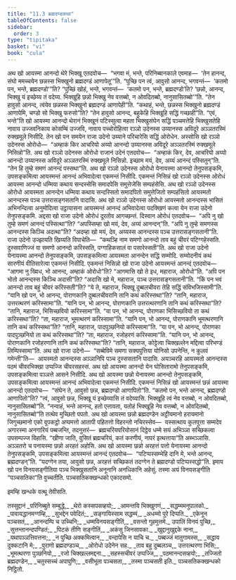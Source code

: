 ```yaml
---
title: "11.3 ब्रह्मदण्डकथा"
tableOfContents: false
sidebar:
  order: 3
type: "tipitaka"
basket: "vi"
book: "cula"
---
```



<DynamicBreadcrumb />

<Division number="445" book="cula">

<Paragraph number="2209" book="cula">
अथ खो आयस्मा आनन्दो थेरे भिक्खू एतदवोच—  “भगवा मं, भन्ते, परिनिब्बानकाले एवमाह—  ‘तेन हानन्द, संघो ममच्चयेन छन्नस्स भिक्खुनो ब्रह्मदण्डं आणापेतू’”ति. “पुच्छि पन त्वं, आवुसो आनन्द, भगवन्तं—  ‘कतमो पन, भन्ते, ब्रह्मदण्डो’”ति? “पुच्छिं खोहं, भन्ते, भगवन्तं—  ‘कतमो पन, भन्ते, ब्रह्मदण्डो’ति? ‘छन्नो, आनन्द, भिक्खु यं इच्छेय्य तं वदेय्य. भिक्खूहि छन्नो भिक्खु नेव वत्तब्बो, न ओवदितब्बो, नानुसासितब्बो’”ति. “तेन हावुसो आनन्द, त्वंयेव छन्नस्स भिक्खुनो ब्रह्मदण्डं आणापेही”ति. “कथाहं, भन्ते, छन्नस्स भिक्खुनो ब्रह्मदण्डं आणापेमि, चण्डो सो भिक्खु फरुसो”ति? “तेन हावुसो आनन्द, बहुकेहि भिक्खूहि सद्धिं गच्छाही”ति. “एवं, भन्ते”ति खो आयस्मा आनन्दो थेरानं भिक्खूनं पटिस्सुत्वा महता भिक्खुसंघेन सद्धिं पञ्चमत्तेहि भिक्खुसतेहि नावाय उज्जवनिकाय कोसम्बिं उज्जवि, नावाय पच्चोरोहित्वा रञ्ञो उदेनस्स उय्यानस्स अविदूरे अञ्ञतरस्मिं रुक्खमूले निसीदि. तेन खो पन समयेन राजा उदेनो उय्याने परिचारेसि सद्धिं ओरोधेन. अस्सोसि खो रञ्ञो उदेनस्स ओरोधो—  “अम्हाकं किर आचरियो अय्यो आनन्दो उय्यानस्स अविदूरे अञ्ञतरस्मिं रुक्खमूले निसिन्नो”ति. अथ खो रञ्ञो उदेनस्स ओरोधो राजानं उदेनं एतदवोच—  “अम्हाकं किर, देव, आचरियो अय्यो आनन्दो उय्यानस्स अविदूरे अञ्ञतरस्मिं रुक्खमूले निसिन्नो. इच्छाम मयं, देव, अय्यं आनन्दं पस्सितुन्”ति. “तेन हि तुम्हे समणं आनन्दं पस्सथा”ति.
</Paragraph>

<Paragraph number="2210" book="cula">
अथ खो रञ्ञो उदेनस्स ओरोधो येनायस्मा आनन्दो तेनुपसङ्कमि, उपसङ्कमित्वा आयस्मन्तं आनन्दं अभिवादेत्वा एकमन्तं निसीदि. एकमन्तं निसिन्नं खो रञ्ञो उदेनस्स ओरोधं आयस्मा आनन्दो धम्मिया कथाय सन्दस्सेसि समादपेसि समुत्तेजेसि सम्पहंसेसि. अथ खो रञ्ञो उदेनस्स ओरोधो आयस्मता आनन्देन धम्मिया कथाय सन्दस्सितो समादपितो समुत्तेजितो सम्पहंसितो आयस्मतो आनन्दस्स पञ्च उत्तरासङ्गसतानि पादासि. अथ खो रञ्ञो उदेनस्स ओरोधो आयस्मतो आनन्दस्स भासितं अभिनन्दित्वा अनुमोदित्वा उट्ठायासना आयस्मन्तं आनन्दं अभिवादेत्वा पदक्खिणं कत्वा येन राजा उदेनो तेनुपसङ्कमि. अद्दसा खो राजा उदेनो ओरोधं दूरतोव आगच्छन्तं. दिस्वान ओरोधं एतदवोच—  “अपि नु खो तुम्हे समणं आनन्दं पस्सित्था”ति? “अपस्सिम्हा खो मयं, देव, अय्यं आनन्दन्”ति. “अपि नु तुम्हे समणस्स आनन्दस्स किञ्चि अदत्था”ति? “अदम्हा खो मयं, देव, अय्यस्स आनन्दस्स पञ्च उत्तरासङ्गसतानी”ति. राजा उदेनो उज्झायति खिय्यति विपाचेति—  “कथञ्हि नाम समणो आनन्दो ताव बहुं चीवरं पटिग्गहेस्सति. दुस्सवाणिज्जं वा समणो आनन्दो करिस्सति, पग्गाहिकसालं वा पसारेस्सती”ति.
</Paragraph>

<Paragraph number="2211" book="cula">
अथ खो राजा उदेनो येनायस्मा आनन्दो तेनुपसङ्कमि, उपसङ्कमित्वा आयस्मता आनन्देन सद्धिं सम्मोदि. सम्मोदनीयं कथं सारणीयं वीतिसारेत्वा एकमन्तं निसीदि. एकमन्तं निसिन्नो खो राजा उदेनो आयस्मन्तं आनन्दं एतदवोच—  “आगमा नु ख्विध, भो आनन्द, अम्हाकं ओरोधो”ति? “आगमासि खो ते इध, महाराज, ओरोधो”ति. “अपि पन भोतो आनन्दस्स किञ्चि अदासी”ति? “अदासि खो मे, महाराज, पञ्च उत्तरासङ्गसतानी”ति. “किं पन भवं आनन्दो ताव बहुं चीवरं करिस्सती”ति? “ये ते, महाराज, भिक्खू दुब्बलचीवरा तेहि सद्धिं संविभजिस्सामी”ति. “यानि खो पन, भो आनन्द, पोराणकानि दुब्बलचीवरानि तानि कथं करिस्सथा”ति? “तानि, महाराज, उत्तरत्थरणं करिस्सामा”ति. “यानि पन, भो आनन्द, पोराणकानि उत्तरत्थरणानि तानि कथं करिस्सथा”ति? “तानि, महाराज, भिसिच्छवियो करिस्सामा”ति. “या पन, भो आनन्द, पोराणका भिसिच्छवियो ता कथं करिस्सथा”ति? “ता, महाराज, भूमत्थरणं करिस्सामा”ति. “यानि पन, भो आनन्द, पोराणकानि भूमत्थरणानि तानि कथं करिस्सथा”ति? “तानि, महाराज, पादपुञ्छनियो करिस्सामा”ति. “या पन, भो आनन्द, पोराणका पादपुञ्छनियो ता कथं करिस्सथा”ति? “ता, महाराज, रजोहरणं करिस्सामा”ति. “यानि पन, भो आनन्द, पोराणकानि रजोहरणानि तानि कथं करिस्सथा”ति? “तानि, महाराज, कोट्टेत्वा चिक्खल्लेन मद्दित्वा परिभण्डं लिम्पिस्सामा”ति.
</Paragraph>

<Paragraph number="2212" book="cula">
अथ खो राजा उदेनो—  “सब्बेविमे समणा सक्यपुत्तिया योनिसो उपनेन्ति, न कुलवं गमेन्ती”ति—  आयस्मतो आनन्दस्स अञ्ञानिपि पञ्च दुस्ससतानि पादासि. अयञ्चरहि आयस्मतो आनन्दस्स पठमं चीवरभिक्खा उप्पज्जि चीवरसहस्सं. अथ खो आयस्मा आनन्दो येन घोसितारामो तेनुपसङ्कमि, उपसङ्कमित्वा पञ्ञत्ते आसने निसीदि. अथ खो आयस्मा छन्नो येनायस्मा आनन्दो तेनुपसङ्कमि, उपसङ्कमित्वा आयस्मन्तं आनन्दं अभिवादेत्वा एकमन्तं निसीदि. एकमन्तं निसिन्नं खो आयस्मन्तं छन्नं आयस्मा आनन्दो एतदवोच—  “संघेन ते, आवुसो छन्न, ब्रह्मदण्डो आणापितो”ति.
</Paragraph>

<Paragraph number="2213" book="cula">
“कतमो पन, भन्ते आनन्द, ब्रह्मदण्डो आणापितो”ति? “त्वं, आवुसो छन्न, भिक्खू यं इच्छेय्यासि तं वदेय्यासि. भिक्खूहि त्वं नेव वत्तब्बो, न ओवदितब्बो, नानुसासितब्बो”ति. “नन्वाहं, भन्ते आनन्द, हतो एत्तावता, यतोहं भिक्खूहि नेव वत्तब्बो, न ओवदितब्बो, नानुसासितब्बो”ति तत्थेव मुच्छितो पपतो. अथ खो आयस्मा छन्नो ब्रह्मदण्डेन अट्टीयमानो हरायमानो जिगुच्छमानो एको वूपकट्ठो अप्पमत्तो आतापी पहितत्तो विहरन्तो नचिरस्सेव—  यस्सत्थाय कुलपुत्ता सम्मदेव अगारस्मा अनगारियं पब्बजन्ति, तदनुत्तरं—  ब्रह्मचरियपरियोसानं दिट्ठेव धम्मे सयं अभिञ्ञा सच्छिकत्वा उपसम्पज्ज विहासि. “खीणा जाति, वुसितं ब्रह्मचरियं, कतं करणीयं, नापरं इत्थत्ताया”ति अब्भञ्ञासि. अञ्ञतरो च पनायस्मा छन्नो अरहतं अहोसि. अथ खो आयस्मा छन्नो अरहत्तं पत्तो येनायस्मा आनन्दो तेनुपसङ्कमि, उपसङ्कमित्वा आयस्मन्तं आनन्दं एतदवोच—  “पटिप्पस्सम्भेहि दानि मे, भन्ते आनन्द, ब्रह्मदण्डन्”ति. “यदग्गेन तया, आवुसो छन्न, अरहत्तं सच्छिकतं तदग्गेन ते ब्रह्मदण्डो पटिप्पस्सद्धो”ति. इमाय खो पन विनयसङ्गीतिया पञ्च भिक्खुसतानि अनूनानि अनधिकानि अहेसुं. तस्मा अयं विनयसङ्गीति “पञ्चसतिका”ति वुच्चतीति.

</Paragraph>
</Division>

<Paragraph number="2214" type="center" book="cula">
पञ्चसतिकक्खन्धको एकादसमो.

  
इमम्हि खन्धके वत्थू तेवीसति.



</Paragraph>

<Paragraph number="2215" type="center" book="cula">
तस्सुद्दानं


</Paragraph>

<Paragraph number="2216" type="verses" book="cula">
_परिनिब्बुते सम्बुद्धे,_  
_थेरो कस्सपसव्हयो;_  
_आमन्तयि भिक्खुगणं,_  
_सद्धम्ममनुपालको._  

</Paragraph>

<Paragraph number="2217" type="verses" book="cula">
_पावायद्धानमग्गम्हि,_  
_सुभद्देन पवेदितं;_  
_सङ्गायिस्साम सद्धम्मं,_  
_अधम्मो पुरे दिप्पति._  

</Paragraph>

<Paragraph number="2218" type="verses" book="cula">
_एकेनून पञ्चसतं,_  
_आनन्दम्पि च उच्चिनि;_  
_धम्मविनयसङ्गीतिं,_  
_वसन्तो गुहमुत्तमे._  

</Paragraph>

<Paragraph number="2219" type="verses" book="cula">
उपालिं विनयं पुच्छि,_  
_सुत्तन्तानन्दपण्डितं;_  
_पिटकं तीणि सङ्गीतिं,_  
_अकंसु जिनसावका._  

</Paragraph>

<Paragraph number="2220" type="verses" book="cula">
_खुद्दानुखुद्दके नाना,_  
_यथापञ्ञत्तिवत्तना;_  
_न पुच्छि अक्कमित्वान,_  
_वन्दापेसि न याचि च._  

</Paragraph>

<Paragraph number="2221" type="verses" book="cula">
_पब्बज्जं मातुगामस्स,_  
_सद्धाय दुक्कटानि मे;_  
_पुराणो ब्रह्मदण्डञ्च,_  
_ओरोधो उदेनेन सह._  

</Paragraph>

<Paragraph number="2222" type="verses" book="cula">
_ताव बहु दुब्बलञ्च,_  
उत्तरत्थरणा भिसि;_  
_भूमत्थरणा पुञ्छनियो,_  
_रजो चिक्खल्लमद्दना._  

</Paragraph>

<Paragraph number="2223" type="verses" book="cula">
_सहस्सचीवरं उप्पज्जि,_  
_पठमानन्दसव्हयो;_  
_तज्जितो ब्रह्मदण्डेन,_  
_चतुस्सच्चं अपापुणि;_  
_वसीभूता पञ्चसता,_  
_तस्मा पञ्चसती इति._  


</Paragraph>

<Paragraph number="2224" type="center" book="cula">
पञ्चसतिकक्खन्धको निट्ठितो.
</Paragraph>